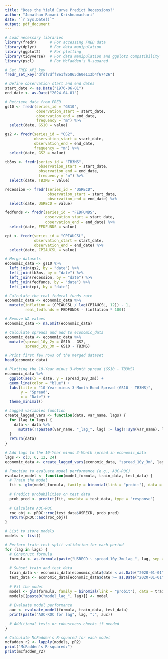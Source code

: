 ---
title: "Does the Yield Curve Predict Recessions?"
author: "Jonathan Ramani Krishnamachari"
date: "`r Sys.Date()`"
output: pdf_document
---

```{r setup, include=FALSE}
# Load necessary libraries
library(fredr)      # For accessing FRED data
library(dplyr)      # For data manipulation
library(ggplot2)    # For plotting
library(tidyverse)  # For data manipulation and ggplot2 compatibility
library(pscl)       # For McFadden's R-squared

# Set FRED API key
fredr_set_key("dfdf7dff8e1f85865d60e113b4f67426")

# Define observation start and end dates
start_date <- as.Date("1976-06-01")
end_date <- as.Date("2024-04-01")

# Retrieve data from FRED
gs10 <- fredr(series_id = "GS10", 
              observation_start = start_date, 
              observation_end = end_date,
              frequency = "m") %>%
  select(date, GS10 = value)

gs2 <- fredr(series_id = "GS2", 
             observation_start = start_date, 
             observation_end = end_date,
             frequency = "m") %>%
  select(date, GS2 = value)

tb3ms <- fredr(series_id = "TB3MS", 
               observation_start = start_date, 
               observation_end = end_date,
               frequency = "m") %>%
  select(date, TB3MS = value)

recession <- fredr(series_id = "USRECD", 
                   observation_start = start_date, 
                   observation_end = end_date) %>%
  select(date, USRECD = value)

fedfunds <- fredr(series_id = "FEDFUNDS", 
                  observation_start = start_date, 
                  observation_end = end_date) %>%
  select(date, FEDFUNDS = value)

cpi <- fredr(series_id = "CPIAUCSL", 
             observation_start = start_date, 
             observation_end = end_date) %>%
  select(date, CPIAUCSL = value)

# Merge datasets
economic_data <- gs10 %>%
  left_join(gs2, by = "date") %>%
  left_join(tb3ms, by = "date") %>%
  left_join(recession, by = "date") %>%
  left_join(fedfunds, by = "date") %>%
  left_join(cpi, by = "date")

# Calculate the real federal funds rate
economic_data <- economic_data %>%
  mutate(inflation = (CPIAUCSL / lag(CPIAUCSL, 12)) - 1,
         real_fedfunds = FEDFUNDS - (inflation * 100))

# Remove NA values
economic_data <- na.omit(economic_data)

# Calculate spreads and add to economic_data
economic_data <- economic_data %>%
  mutate(spread_10y_2y = GS10 - GS2,
         spread_10y_3m = GS10 - TB3MS)

# Print first few rows of the merged dataset
head(economic_data)

```

```{r}
# Plotting the 10-Year minus 3-Month spread (GS10 - TB3MS)
economic_data %>%
  ggplot(aes(x = date, y = spread_10y_3m)) +
  geom_line(color = "blue") +
  labs(title = "10-Year minus 3-Month Bond Spread (GS10 - TB3MS)",
       y = "Spread",
       x = "Date") +
  theme_minimal()

```

```{r}
# Lagged variables function
create_lagged_vars <- function(data, var_name, lags) {
  for (lag in lags) {
    data <- data %>%
      mutate(!!paste0(var_name, "_lag_", lag) := lag(!!sym(var_name), lag))
  }
  return(data)
}

# Add lags to the 10-Year minus 3-Month spread in economic_data
lags <- c(3, 6, 12, 24)
economic_data <- create_lagged_vars(economic_data, "spread_10y_3m", lags)

```

```{r}
# Function to evaluate model performance (e.g., AUC-ROC)
evaluate_model <- function(model_formula, train_data, test_data) {
  # Train the model
  fit <- glm(model_formula, family = binomial(link = "probit"), data = train_data)
  
  # Predict probabilities on test data
  prob_pred <- predict(fit, newdata = test_data, type = "response")
  
  # Calculate AUC-ROC
  roc_obj <- pROC::roc(test_data$USRECD, prob_pred)
  return(pROC::auc(roc_obj))
}

# List to store models
models <- list()

# Perform train-test split validation for each period
for (lag in lags) {
  # Construct formula
  formula <- as.formula(paste("USRECD ~ spread_10y_3m_lag_", lag, sep = ""))
  
  # Subset train and test data
  train_data <- economic_data[economic_data$date < as.Date("2020-01-01"), ]
  test_data <- economic_data[economic_data$date >= as.Date("2020-01-01"), ]
  
  # Fit the model
  model <- glm(formula, family = binomial(link = "probit"), data = train_data)
  models[[paste0("model_lag_", lag)]] <- model
  
  # Evaluate model performance
  auc <- evaluate_model(formula, train_data, test_data)
  print(paste("AUC-ROC for lag", lag, ":", auc))
  
  # Additional tests or robustness checks if needed
}

```

```{r}
# Calculate McFadden's R-squared for each model
mcfadden_r2 <- lapply(models, pR2)
print("McFadden's R-squared:")
print(mcfadden_r2)

```





